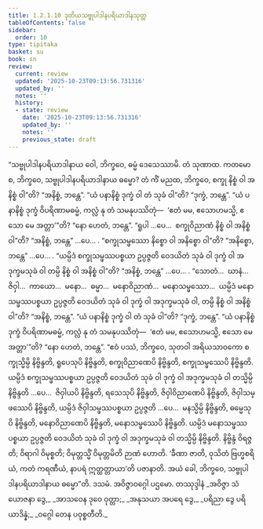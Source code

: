 ```yaml
---
title: 1.2.1.10 ဒုတိယသဗ္ဗုပါဒါနပရိယာဒါနသုတ္တ
tableOfContents: false
sidebar:
  order: 10
type: tipitaka
basket: su
book: sn
review:
  current: review
  updated: '2025-10-23T09:13:56.731316'
  updated_by: ''
  notes: ''
  history:
  - state: review
    date: '2025-10-23T09:13:56.731316'
    updated_by: ''
    notes: ''
    previous_state: draft
---
```



<ReviewStatus review={frontmatter.review} showDetails={true} />

<HypothesisAnnotation frontmatter={frontmatter} />

<DynamicBreadcrumb />

<Division number="62" book="sn" e="ch" v="18" p="288">

<Paragraph number="183" book="sn">
“သဗ္ဗုပါဒါနပရိယာဒါနာယ ဝေါ, ဘိက္ခဝေ, ဓမ္မံ ဒေသေဿာမိ. တံ သုဏာထ. ကတမော စ, ဘိက္ခဝေ, သဗ္ဗုပါဒါနပရိယာဒါနာယ ဓမ္မော?
</Paragraph>

<Paragraph number="184" book="sn">
တံ ကိံ မညထ, ဘိက္ခဝေ, စက္ခု နိစ္စံ ဝါ အနိစ္စံ ဝါ”တိ?
</Paragraph>

<Paragraph number="185" book="sn">
“အနိစ္စံ, ဘန္တေ”.
</Paragraph>

<Paragraph number="186" book="sn">
“ယံ ပနာနိစ္စံ ဒုက္ခံ ဝါ တံ သုခံ ဝါ”တိ?
</Paragraph>

<Paragraph number="187" book="sn">
“ဒုက္ခံ, ဘန္တေ”.
</Paragraph>

<Paragraph number="188" book="sn">
“ယံ ပနာနိစ္စံ ဒုက္ခံ ဝိပရိဏာမဓမ္မံ, ကလ္လံ နု တံ သမနုပဿိတုံ—  ‘ဧတံ မမ, ဧသောဟမသ္မိ, ဧသော မေ အတ္တာ’”တိ?
</Paragraph>

<Paragraph number="189" book="sn">
“နော ဟေတံ, ဘန္တေ”.
</Paragraph>

<Paragraph number="190" book="sn">
“ရူပါ …ပေ…  စက္ခုဝိညာဏံ နိစ္စံ ဝါ အနိစ္စံ ဝါ”တိ?
</Paragraph>

<Paragraph number="191" book="sn">
“အနိစ္စံ, ဘန္တေ” …ပေ… .
</Paragraph>

<Paragraph number="192" book="sn">
“စက္ခုသမ္ဖဿော နိစ္စော ဝါ အနိစ္စော ဝါ”တိ?
</Paragraph>

<Paragraph number="193" book="sn">
“အနိစ္စော, ဘန္တေ” …ပေ… .
</Paragraph>

<Paragraph number="194" book="sn">
“ယမ္ပိဒံ စက္ခုသမ္ဖဿပစ္စယာ ဥပ္ပဇ္ဇတိ ဝေဒယိတံ သုခံ ဝါ ဒုက္ခံ ဝါ အဒုက္ခမသုခံ ဝါ တမ္ပိ နိစ္စံ ဝါ အနိစ္စံ ဝါ”တိ?
</Paragraph>

<Paragraph number="195" book="sn">
“အနိစ္စံ, ဘန္တေ” …ပေ… .
</Paragraph>

<Paragraph number="196" book="sn">
“သောတံ…  ဃာနံ…  ဇိဝှါ…  ကာယော…  မနော…  ဓမ္မာ…  မနောဝိညာဏံ…  မနောသမ္ဖဿော…  ယမ္ပိဒံ မနောသမ္ဖဿပစ္စယာ ဥပ္ပဇ္ဇတိ ဝေဒယိတံ သုခံ ဝါ ဒုက္ခံ ဝါ အဒုက္ခမသုခံ ဝါ, တမ္ပိ နိစ္စံ ဝါ အနိစ္စံ ဝါ”တိ?
</Paragraph>

<Paragraph number="197" book="sn">
“အနိစ္စံ, ဘန္တေ”.
</Paragraph>

<Paragraph number="198" book="sn">
“ယံ ပနာနိစ္စံ ဒုက္ခံ ဝါ တံ သုခံ ဝါ”တိ?
</Paragraph>

<Paragraph number="199" book="sn">
“ဒုက္ခံ, ဘန္တေ”.
</Paragraph>

<Paragraph number="200" book="sn">
“ယံ ပနာနိစ္စံ ဒုက္ခံ ဝိပရိဏာမဓမ္မံ, ကလ္လံ နု တံ သမနုပဿိတုံ—  ‘ဧတံ မမ, ဧသောဟမသ္မိ, ဧသော မေ အတ္တာ’”တိ?
</Paragraph>

<Paragraph number="201" book="sn">
“နော ဟေတံ, ဘန္တေ”.
</Paragraph>

<Paragraph number="202" book="sn">
“ဧဝံ ပဿံ, ဘိက္ခဝေ, သုတဝါ အရိယသာဝကော စက္ခုသ္မိမ္ပိ နိဗ္ဗိန္ဒတိ, ရူပေသုပိ နိဗ္ဗိန္ဒတိ, စက္ခုဝိညာဏေပိ နိဗ္ဗိန္ဒတိ, စက္ခုသမ္ဖဿေပိ နိဗ္ဗိန္ဒတိ. ယမ္ပိဒံ စက္ခုသမ္ဖဿပစ္စယာ ဥပ္ပဇ္ဇတိ ဝေဒယိတံ သုခံ ဝါ ဒုက္ခံ ဝါ အဒုက္ခမသုခံ ဝါ တသ္မိမ္ပိ နိဗ္ဗိန္ဒတိ …ပေ…  ဇိဝှါယပိ နိဗ္ဗိန္ဒတိ, ရသေသုပိ နိဗ္ဗိန္ဒတိ, ဇိဝှါဝိညာဏေပိ နိဗ္ဗိန္ဒတိ, ဇိဝှါသမ္ဖဿေပိ နိဗ္ဗိန္ဒတိ, ယမ္ပိဒံ ဇိဝှါသမ္ဖဿပစ္စယာ ဥပ္ပဇ္ဇတိ …ပေ…  မနသ္မိမ္ပိ နိဗ္ဗိန္ဒတိ, ဓမ္မေသုပိ နိဗ္ဗိန္ဒတိ, မနောဝိညာဏေပိ နိဗ္ဗိန္ဒတိ, မနောသမ္ဖဿေပိ နိဗ္ဗိန္ဒတိ. ယမ္ပိဒံ မနောသမ္ဖဿပစ္စယာ ဥပ္ပဇ္ဇတိ ဝေဒယိတံ သုခံ ဝါ ဒုက္ခံ ဝါ အဒုက္ခမသုခံ ဝါ တသ္မိမ္ပိ နိဗ္ဗိန္ဒတိ. နိဗ္ဗိန္ဒံ ဝိရဇ္ဇတိ; ဝိရာဂါ ဝိမုစ္စတိ; ဝိမုတ္တသ္မိံ ဝိမုတ္တမိတိ ဉာဏံ ဟောတိ. ‘ခီဏာ ဇာတိ, ဝုသိတံ ဗြဟ္မစရိယံ, ကတံ ကရဏီယံ, နာပရံ ဣတ္ထတ္တာယာ’တိ ပဇာနာတိ. အယံ ခေါ, ဘိက္ခဝေ, သဗ္ဗုပါဒါနပရိယာဒါနာယ ဓမ္မော”တိ.

</Paragraph>
</Division>

<Paragraph number="203" type="center" book="sn">
ဒသမံ.



</Paragraph>

<Paragraph number="204" type="center" book="sn">
အဝိဇ္ဇာဝဂ္ဂေါ ပဌမော.



</Paragraph>

<Paragraph number="205" type="center" book="sn">
တဿုဒ္ဒါနံ


</Paragraph>

<Paragraph number="206" type="verses" book="sn">
_အဝိဇ္ဇာ သံယောဇနာ ဒွေ,_  
_အာသဝေန ဒုဝေ ဝုတ္တာ;_  
_အနုသယာ အပရေ ဒွေ,_  
_ပရိညာ ဒွေ ပရိယာဒိန္နံ;_  
_ဝဂ္ဂေါ တေန ပဝုစ္စတီတိ._
</Paragraph>